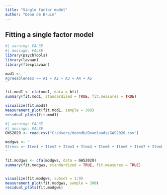 ```yaml
---
title: "Single factor model"
author: "Deon de Bruin"
---
```


## Fitting a single factor model

```r
#| warning: FALSE
#| message: FALSE
library(psychTools)
library(lavaan)
library(flexplavaan)

mod1 <- '
Agreeableness =~ A1 + A2 + A3 + A4 + A5
'

fit.mod1 <- cfa(mod1, data = bfi)
summary(fit.mod1, standardized = TRUE, fit.measures = TRUE)

visualize(fit.mod1)
measurement_plot(fit.mod1, sample = 300)
residual_plots(fit.mod1)
```


```r
#| warning: FALSE
#| message: FALSE
GWS2020 <- read.csv("C:/Users/deondb/Downloads/GWS2020.csv")

modgws <- '
Stress =~ Item1 + Item2 + Item3 + Item4 + Item5 + Item6 + Item7 + Item8 + Item9
'

fit.modgws <- cfa(modgws, data = GWS2020)
summary(fit.modgws, standardized = TRUE, fit.measures = TRUE)


visualize(fit.modgws, subset = 1:9)
measurement_plot(fit.modgws, sample = 300)
residual_plots(fit.modgws)
```
